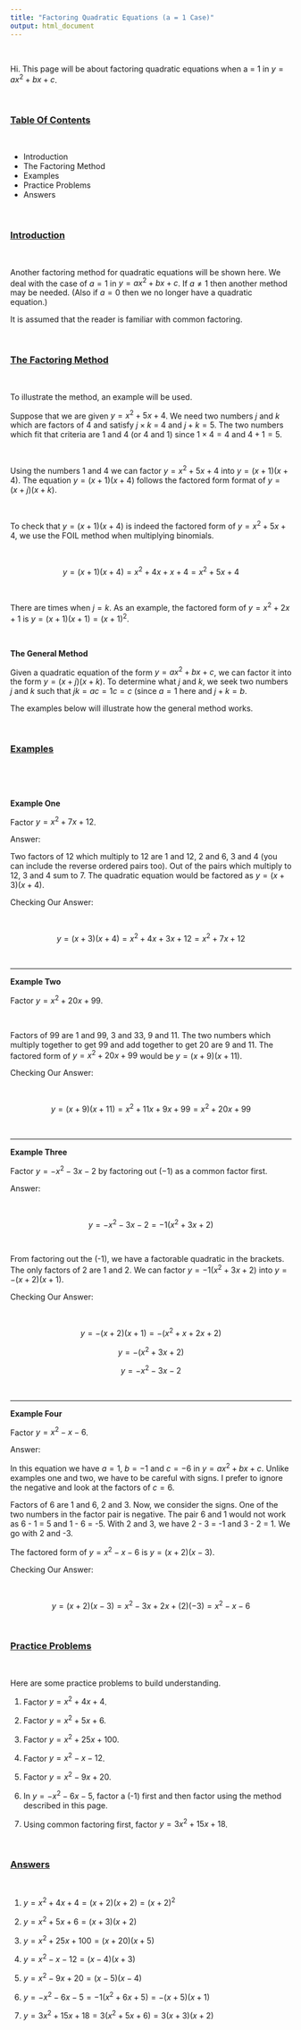 ```yaml
---
title: "Factoring Quadratic Equations (a = 1 Case)"
output: html_document
---
```


&nbsp;


Hi. This page will be about factoring quadratic equations when a = 1 in $y = ax^2 + bx + c$.

&nbsp;

### <u>Table Of Contents</u>


&nbsp;

* Introduction
* The Factoring Method
* Examples
* Practice Problems
* Answers

&nbsp;

### <u>Introduction</u>

&nbsp;

Another factoring method for quadratic equations will be shown here. We deal with the case of $a = 1$ in $y = ax^2 + bx + c$. If $a \neq 1$ then another method may be needed. (Also if $a = 0$ then we no longer have a quadratic equation.)

It is assumed that the reader is familiar with common factoring.

&nbsp;

### <u>The Factoring Method</u>

&nbsp;

To illustrate the method, an example will be used.

Suppose that we are given $y = x^2 + 5x + 4$. We need two numbers $j$ and $k$ which are factors of 4 and satisfy $j \times k$ = 4 and $j + k = 5$. The two numbers which fit that criteria are 1 and 4 (or 4 and 1) since $1 \times 4 = 4$ and $4 + 1 = 5$.

&nbsp;

Using the numbers 1 and 4 we can factor $y = x^2 + 5x + 4$ into $y = (x + 1)(x + 4)$. The equation $y = (x + 1)(x + 4)$ follows the factored form format of $y = (x + j)(x + k)$.

&nbsp;

To check that $y = (x + 1)(x + 4)$ is indeed the factored form of $y = x^2 + 5x + 4$, we use the FOIL method when multiplying binomials.

&nbsp;

$$y = (x + 1)(x + 4) = x^2 + 4x + x + 4 = x^2 + 5x + 4$$

&nbsp;

There are times when $j = k$. As an example, the factored form of $y = x^2 +2x + 1$ is $y = (x + 1)(x + 1) = (x + 1)^2$.

&nbsp;

**The General Method**

Given a quadratic equation of the form $y = ax^2 + bx + c$, we can factor it into the form $y = (x + j)(x + k)$. To determine what $j$ and $k$, we seek two numbers $j$ and $k$ such that $jk = ac = 1c = c$ (since $a =1$ here and $j + k = b$.

The examples below will illustrate how the general method works.

&nbsp;

### <u>Examples</u>

&nbsp;

&nbsp;

**Example One**

Factor $y = x^2 + 7x + 12$.

Answer:

Two factors of 12 which multiply to 12 are 1 and 12, 2 and 6, 3 and 4 (you can include the reverse ordered pairs too). Out of the pairs which multiply to 12, 3 and 4 sum to 7. The quadratic equation would be factored as $y = (x + 3)(x + 4)$.

Checking Our Answer:

&nbsp;

$$y = (x + 3)(x + 4) = x^2 + 4x + 3x + 12 = x^2 + 7x + 12$$

&nbsp;

---

**Example Two**

Factor $y = x^2 + 20x + 99$.

&nbsp;

Factors of 99 are 1 and 99, 3 and 33, 9 and 11. The two numbers which multiply together to get 99 and add together to get 20 are 9 and 11. The factored form of $y = x^2 + 20x + 99$ would be $y = (x + 9)(x + 11)$.

Checking Our Answer:

&nbsp;

$$y = (x + 9)(x + 11) = x^2 + 11x + 9x + 99 = x^2 + 20x + 99$$

&nbsp;

---

**Example Three**

Factor $y = -x^2 - 3x - 2$ by factoring out $(-1)$ as a common factor first.

Answer:

&nbsp;

$$y = -x^2 - 3x - 2 = -1(x^2 + 3x + 2)$$

&nbsp;

From factoring out the (-1), we have a factorable quadratic in the brackets. The only factors of 2 are 1 and 2. We can factor $y = -1(x^2 + 3x + 2)$ into $y = -(x + 2)(x + 1)$.

Checking Our Answer:

&nbsp;

$$y = -(x + 2)(x + 1) = -(x^2 + x + 2x + 2) $$

$$y = -(x^2 + 3x + 2) $$

$$ y =  -x^2 -3x -2 $$

&nbsp;

---

**Example Four**

Factor $y = x^2 - x - 6$.

Answer:

In this equation we have $a = 1$, $b = -1$ and $c = -6$ in $y = ax^2 + bx + c$. Unlike examples one and two, we have to be careful with signs. I prefer to ignore the negative and look at the factors of $c = 6$.

Factors of 6 are 1 and 6, 2 and 3. Now, we consider the signs. One of the two numbers in the factor pair is negative. The pair 6 and 1 would not work as 6 - 1 = 5 and 1 - 6 = -5. With 2 and 3, we have 2 - 3 = -1 and 3 - 2 = 1. We go with 2 and -3.

The factored form of $y = x^2 - x - 6$ is $y = (x + 2)(x - 3)$.

Checking Our Answer:

&nbsp;

$$y = (x + 2)(x - 3) = x^2 - 3x + 2x + (2)(-3) = x^2 - x - 6$$

&nbsp;

### <u>Practice Problems</u>

&nbsp;

Here are some practice problems to build understanding.

1) Factor $y = x^2 + 4x + 4$.

2) Factor $y = x^2 + 5x + 6$.

3) Factor $y = x^2 + 25x + 100$.

4) Factor $y = x^2 - x - 12$.

5) Factor $y = x^2 - 9x + 20$.

6) In $y = -x^2 - 6x - 5$, factor a (-1) first and then factor using the method described in this page.

7) Using common factoring first, factor $y = 3x^2 + 15x + 18$.

&nbsp;

### <u>Answers</u>

&nbsp;

1) $y = x^2 + 4x + 4 = (x + 2)(x + 2) = (x + 2)^2$

2) $y = x^2 + 5x + 6 = (x + 3)(x + 2)$

3) $y = x^2 + 25x + 100 = (x + 20)(x + 5)$

4) $y = x^2 - x - 12 = (x - 4)(x + 3)$

5) $y = x^2 - 9x + 20 = (x - 5)(x - 4)$

6) $y = -x^2 - 6x - 5 = -1(x^2 + 6x + 5) = -(x + 5)(x + 1)$

7) $y = 3x^2 + 15x + 18 = 3(x^2 + 5x + 6) = 3(x + 3)(x + 2)$
